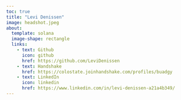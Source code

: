 ```yaml
---
toc: true
title: "Levi Denissen"
image: headshot.jpeg
about: 
  template: solana
  image-shape: rectangle
  links: 
    - text: Github
      icon: github
      href: https://github.com/LeviDenissen 
    - text: Handshake
      href: https://colostate.joinhandshake.com/profiles/buadgy
    - text: LinkedIn
      icon: linkedin
      href: https://www.linkedin.com/in/levi-denissen-a21a4b349/
---
```


```{}
```
